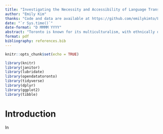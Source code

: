 ```yaml
---
title: "Investigating the Necessity and Accessibility of Language Translation Services for Emergency Dispatch Calls in Toronto"
author: "Emily Kim"
thanks: "Code and data are available at https://github.com/emilykimto/Language-Services.git"
date: "`r Sys.time()`"
date-format: "D MMMM YYYY"
abstract: "Toronto is known for its multiculturalism, with ethnically diverse communities spread throughout the city. One implication of such a large immigrant population is the variety of non-English first languages being used. This report aims to investigate the usage of designated language translation services by Toronto Paramedic Services’ Emergency Medical Dispatchers during 9-1-1 calls from 2014 to 2021. By analyzing this data, we can evaluate which groups require more accessibility to specific language services during emergency situations so that the city can more efficiently help those in need."
format: pdf
bibliography: references.bib
---
```


```r
knitr::opts_chunk$set(echo = TRUE)

library(knitr)
library(janitor)
library(lubridate)
library(opendatatoronto)
library(tidyverse)
library(dplyr)
library(ggplot2)
library(tibble)
```

# Introduction

In